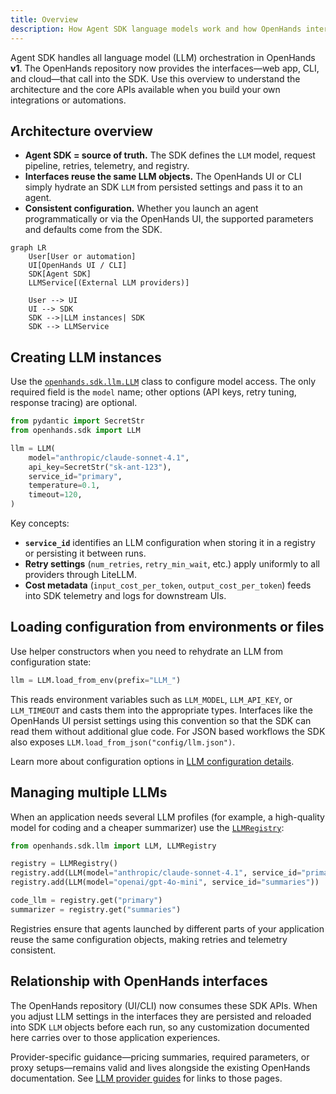 ```yaml
---
title: Overview
description: How Agent SDK language models work and how OpenHands interfaces connect to them.
---
```


Agent SDK handles all language model (LLM) orchestration in OpenHands **v1**. The
OpenHands repository now provides the interfaces—web app, CLI, and cloud—that
call into the SDK. Use this overview to understand the architecture and the core
APIs available when you build your own integrations or automations.

## Architecture overview

- **Agent SDK = source of truth.** The SDK defines the `LLM` model, request
  pipeline, retries, telemetry, and registry.
- **Interfaces reuse the same LLM objects.** The OpenHands UI or CLI simply
  hydrate an SDK `LLM` from persisted settings and pass it to an agent.
- **Consistent configuration.** Whether you launch an agent programmatically or
  via the OpenHands UI, the supported parameters and defaults come from the SDK.

```mermaid
graph LR
    User[User or automation]
    UI[OpenHands UI / CLI]
    SDK[Agent SDK]
    LLMService[(External LLM providers)]

    User --> UI
    UI --> SDK
    SDK -->|LLM instances| SDK
    SDK --> LLMService
```

## Creating LLM instances

Use the [`openhands.sdk.llm.LLM`](https://github.com/All-Hands-AI/agent-sdk/blob/main/openhands-sdk/openhands/sdk/llm/llm.py)
class to configure model access. The only required field is the `model` name;
other options (API keys, retry tuning, response tracing) are optional.

```python
from pydantic import SecretStr
from openhands.sdk import LLM

llm = LLM(
    model="anthropic/claude-sonnet-4.1",
    api_key=SecretStr("sk-ant-123"),
    service_id="primary",
    temperature=0.1,
    timeout=120,
)
```

Key concepts:

- **`service_id`** identifies an LLM configuration when storing it in a registry
  or persisting it between runs.
- **Retry settings** (`num_retries`, `retry_min_wait`, etc.) apply uniformly to
  all providers through LiteLLM.
- **Cost metadata** (`input_cost_per_token`, `output_cost_per_token`) feeds into
  SDK telemetry and logs for downstream UIs.

## Loading configuration from environments or files

Use helper constructors when you need to rehydrate an LLM from configuration
state:

```python
llm = LLM.load_from_env(prefix="LLM_")
```

This reads environment variables such as `LLM_MODEL`, `LLM_API_KEY`, or
`LLM_TIMEOUT` and casts them into the appropriate types. Interfaces like the
OpenHands UI persist settings using this convention so that the SDK can read them
without additional glue code. For JSON based workflows the SDK also exposes
`LLM.load_from_json("config/llm.json")`.

Learn more about configuration options in [LLM configuration details](./configuration).

## Managing multiple LLMs

When an application needs several LLM profiles (for example, a high-quality
model for coding and a cheaper summarizer) use the
[`LLMRegistry`](https://github.com/All-Hands-AI/agent-sdk/blob/main/openhands-sdk/openhands/sdk/llm/llm_registry.py):

```python
from openhands.sdk.llm import LLM, LLMRegistry

registry = LLMRegistry()
registry.add(LLM(model="anthropic/claude-sonnet-4.1", service_id="primary"))
registry.add(LLM(model="openai/gpt-4o-mini", service_id="summaries"))

code_llm = registry.get("primary")
summarizer = registry.get("summaries")
```

Registries ensure that agents launched by different parts of your application
reuse the same configuration objects, making retries and telemetry consistent.

## Relationship with OpenHands interfaces

The OpenHands repository (UI/CLI) now consumes these SDK APIs. When you adjust
LLM settings in the interfaces they are persisted and reloaded into SDK `LLM`
objects before each run, so any customization documented here carries over to
those application experiences.

Provider-specific guidance—pricing summaries, required parameters, or proxy
setups—remains valid and lives alongside the existing OpenHands documentation.
See [LLM provider guides](./providers) for links to those pages.
